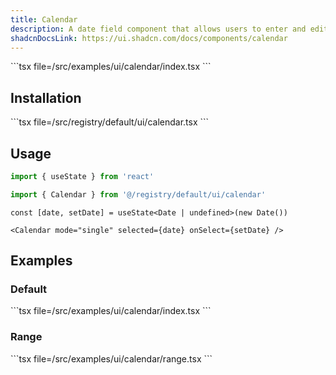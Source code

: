 ```yaml
---
title: Calendar
description: A date field component that allows users to enter and edit date.
shadcnDocsLink: https://ui.shadcn.com/docs/components/calendar
---
```


<ComponentPreview component="calendar" >
  ```tsx file=<rootDir>/src/examples/ui/calendar/index.tsx
  ```
</ComponentPreview>


## Installation

<Installation component="calendar">
  ```tsx file=<rootDir>/src/registry/default/ui/calendar.tsx
  ```
</Installation>

## Usage

```ts
import { useState } from 'react'

import { Calendar } from '@/registry/default/ui/calendar'
```

```tsx
const [date, setDate] = useState<Date | undefined>(new Date())
```

```tsx
<Calendar mode="single" selected={date} onSelect={setDate} />
```

## Examples

### Default

<ComponentPreview component="calendar">
  ```tsx file=<rootDir>/src/examples/ui/calendar/index.tsx
  ```
</ComponentPreview>

### Range

<ComponentPreview component="calendar" example="range">
  ```tsx file=<rootDir>/src/examples/ui/calendar/range.tsx
  ```
</ComponentPreview>